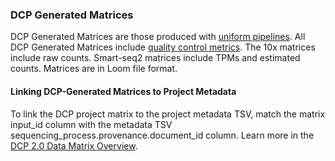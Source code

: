 ### DCP Generated Matrices

DCP Generated Matrices are those produced with [uniform pipelines](https://data.humancellatlas.org/pipelines).
All DCP Generated Matrices include [quality control metrics](https://data.humancellatlas.org/pipelines/qc-metrics). The 10x matrices include raw counts. Smart-seq2 matrices include TPMs and
estimated counts. Matrices are in Loom file format.

#### Linking DCP-Generated Matrices to Project Metadata

To link the DCP project matrix to the project metadata TSV, match the matrix input_id column with the metadata TSV sequencing_process.provenance.document_id column.
Learn more in the [DCP 2.0 Data Matrix Overview](https://data.humancellatlas.org/guides/consumer-vignettes/matrices#linking-dcp-generated-matrices-to-the-data-manifest-metadata).
